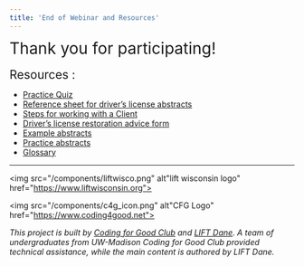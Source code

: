 ```yaml
---
title: 'End of Webinar and Resources'
---
```

<span style="font-size:2em;"> Thank you for participating!  </span> 
<br />
<br />
<span style="font-size:1.5em;"> Resources : </span> 

* [Practice Quiz](https://docs.google.com/presentation/d/1O-Ko91yxIEM-vTn1_2uD4WvHkxtmXAp1Lcz4kDHe6XU/edit?usp=sharing)
* [Reference sheet for driver’s license abstracts](https://drive.google.com/file/d/16U3iz0npQ25HtRIJLLysHUkyS1Bq0AU8/view?ormat=pdf)
* [Steps for working with a Client](https://drive.google.com/file/d/16U3iz0npQ25HtRIJLLysHUkyS1Bq0AU8/view?ormat=pdf)
* [Driver’s license restoration advice form](https://drive.google.com/file/d/16U3iz0npQ25HtRIJLLysHUkyS1Bq0AU8/view?ormat=pdf)
* [Example abstracts](https://drive.google.com/file/d/16U3iz0npQ25HtRIJLLysHUkyS1Bq0AU8/view?ormat=pdf)
* [Practice abstracts](https://drive.google.com/file/d/16U3iz0npQ25HtRIJLLysHUkyS1Bq0AU8/view?ormat=pdf)
* [Glossary](https://drive.google.com/file/d/16U3iz0npQ25HtRIJLLysHUkyS1Bq0AU8/view?ormat=pdf)




***
<img src="/components/liftwisco.png" alt"lift wisconsin logo" href="https://www.liftwisconsin.org">
<!-- ![lift dane icon](/components/liftwisco.png "LIFT Wisconsin") -->
<!-- ![x icon](/components/x.png "X") -->
<img src="/components/c4g_icon.png" alt"CFG Logo" href="https://www.coding4good.net">
<!-- ![cfg icon](/components/c4g_icon.png "Coding for Good") -->

*This project is built by [Coding for Good Club](https://www.coding4good.net) and [LIFT Dane](https://www.liftdane.org). A team of undergraduates from UW-Madison Coding for Good Club provided technical assistance, while the main content is authored by LIFT Dane.*
